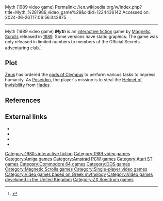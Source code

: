 Myth (1989 video game)
Permalink: //en.wikipedia.org/w/index.php?title=Myth_%281989_video_game%29&oldid=1224436142
Accessed on: 2024-06-26T17:06:56.042875



------
Myth (1989 video game)
{{short description|1989 video game}}
{{infobox video game
|title     = Myth
|developer = [[Magnetic Scrolls]]
|publisher = Official Secrets
|released = 1989
|genre = [[Interactive fiction]]
|modes = [[Single-player]]
|platforms = [[Amiga]], [[Amstrad PCW]], [[Atari ST]], [[Commodore 64]], [[MS-DOS]], [[ZX Spectrum]].<ref>{{cite web | url=http://www.ifarchive.org/if-archive/magnetic-scrolls/info/msfact.txt | first=Stefan| last=Meier | title=Magnetic Scrolls Fact Sheet | accessdate=17 June 2015}}</ref>
|designer  = Paul Findley
|image = Myth 1989 video game cover.jpg
|caption = 
|alt = 
}}'''''Myth''''' is an [[interactive fiction]] game by [[Magnetic Scrolls]] released in [[1989 in video gaming|1989]]. Some versions have static graphics. The game was only released in limited numbers to members of the Official Secrets adventuring club.<ref>{{cite magazine | first=Michael | last=Dunn | date=September 1989 | title=Myth | url= | magazine=Crash #68 | page=45 | location=Ludlow | publisher=Newsfield Publications | access-date= }}</ref>

==Plot==
[[Zeus]] has ordered the [[gods of Olympus]] to perform various tasks to impress humanity. As [[Poseidon]], the player's mission is to steal the [[Helmet of Invisibility]] from [[Hades]].

==References==
{{reflist}}

==External links==
* {{WoS game|id=0011949|name=Myth}}
* {{Lemon64 game|id=3638|name=Myth}}
* {{Lemon Amiga game|id=2912|name=Myth}}
* {{IFDB|id=vl5nd5lp8u4llkz|title=Myth}}

{{Magnetic Scrolls adventure games}}
{{DEFAULTSORT:Myth (video game)}}
[[Category:1980s interactive fiction]]
[[Category:1989 video games]]
[[Category:Amiga games]]
[[Category:Amstrad PCW games]]
[[Category:Atari ST games]]
[[Category:Commodore 64 games]]
[[Category:DOS games]]
[[Category:Magnetic Scrolls games]]
[[Category:Single-player video games]]
[[Category:Video games based on Greek mythology]]
[[Category:Video games developed in the United Kingdom]]
[[Category:ZX Spectrum games]]


{{adventure-videogame-stub}}